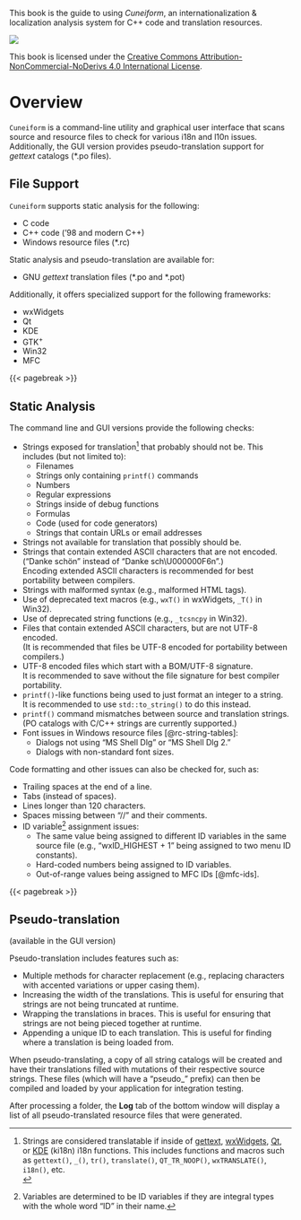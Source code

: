 ::: {.content-visible when-format="html"}
<!-- Just want this preface in the gitbook.
     PDF output will have its own copyright page after the title.-->

This book is the guide to using *Cuneiform*, an internationalization & localization analysis system for C++ code and translation resources.

![](images/CC_BY-NC-ND.png)

This book is licensed under the [Creative Commons Attribution-NonCommercial-NoDerivs 4.0 International License](https://creativecommons.org/licenses/by-nc-nd/4.0/).
:::

# Overview

`Cuneiform` is a command-line utility and graphical user interface that scans source and resource files to check for
various i18n and l10n issues. Additionally, the GUI version provides pseudo-translation support for
*gettext* catalogs (\*.po files).

## File Support

`Cuneiform` supports static analysis for the following:

- C code
- C++ code ('98 and modern C++)
- Windows resource files (\*.rc)

Static analysis and pseudo-translation are available for:

- GNU *gettext* translation files (\*.po and \*.pot)

Additionally, it offers specialized support for the following frameworks:

- wxWidgets
- Qt
- KDE
- GTK^+^
- Win32
- MFC

{{< pagebreak >}}

## Static Analysis

The command line and GUI versions provide the following checks:

- Strings exposed for translation[^1] that probably should not be. This includes (but not limited to):
  - Filenames
  - Strings only containing `printf()` commands
  - Numbers
  - Regular expressions
  - Strings inside of debug functions
  - Formulas
  - Code (used for code generators)
  - Strings that contain URLs or email addresses
- Strings not available for translation that possibly should be.
- Strings that contain extended ASCII characters that are not encoded.
  ("Danke schön" instead of "Danke sch\\U000000F6n".)<br />
  Encoding extended ASCII characters is recommended for
  best portability between compilers.
- Strings with malformed syntax (e.g., malformed HTML tags).
- Use of deprecated text macros (e.g., `wxT()` in wxWidgets, `_T()` in Win32).
- Use of deprecated string functions (e.g., `_tcsncpy` in Win32).
- Files that contain extended ASCII characters, but are not UTF-8 encoded.<br />
  (It is recommended that files be UTF-8 encoded for portability between compilers.)
- UTF-8 encoded files which start with a BOM/UTF-8 signature.<br />
  It is recommended to save without the file signature for best compiler portability.
- `printf()`-like functions being used to just format an integer to a string.<br />
  It is recommended to use `std::to_string()` to do this instead.
- `printf()` command mismatches between source and translation strings.<br />
  (PO catalogs with C/C++ strings are currently supported.)
- Font issues in Windows resource files [@rc-string-tables]:
  - Dialogs not using "MS Shell Dlg" or "MS Shell Dlg 2."
  - Dialogs with non-standard font sizes.

Code formatting and other issues can also be checked for, such as:

- Trailing spaces at the end of a line.
- Tabs (instead of spaces).
- Lines longer than 120 characters.
- Spaces missing between "//" and their comments.
- ID variable[^2] assignment issues:
  - The same value being assigned to different ID variables in the same source file
    (e.g., "wxID_HIGHEST + 1" being assigned to two menu ID constants).
  - Hard-coded numbers being assigned to ID variables.
  - Out-of-range values being assigned to MFC IDs [@mfc-ids].
  
{{< pagebreak >}}

## Pseudo-translation

(available in the GUI version)

Pseudo-translation includes features such as:

- Multiple methods for character replacement (e.g., replacing characters with accented variations or upper casing them).
- Increasing the width of the translations. This is useful for ensuring that strings are not being truncated at runtime.
- Wrapping the translations in braces. This is useful for ensuring that strings are not being pieced together at runtime.
- Appending a unique ID to each translation. This is useful for finding where a translation is being loaded from.

When pseudo-translating, a copy of all string catalogs will be created and have their translations filled
with mutations of their respective source strings.
These files (which will have a "pseudo\_" prefix) can then be compiled and loaded by your application for integration testing.

::: {.notesection data-latex=""}
After processing a folder, the **Log** tab of the bottom window will display a list of all pseudo-translated resource files that were generated.
:::

[^1]: Strings are considered translatable if inside of [gettext](https://www.gnu.org/software/gettext/),
[wxWidgets](https://www.wxwidgets.org), [Qt](https://www.qt.io), or
[KDE](https://develop.kde.org/docs/plasma/widget/translations-i18n) (ki18n) i18n functions.
This includes functions and macros such as `gettext()`, `_()`, `tr()`, `translate()`,
`QT_TR_NOOP()`, `wxTRANSLATE()`, `i18n()`, etc.<br />
[^2]: Variables are determined to be ID variables if they are integral types with the whole word "ID" in their name.
